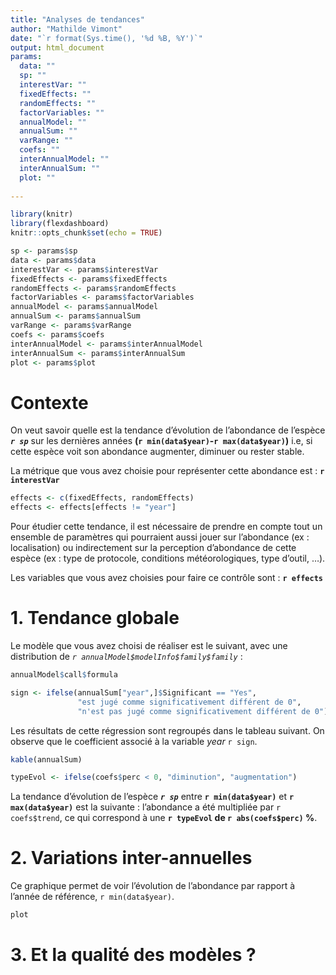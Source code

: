 ```yaml
---
title: "Analyses de tendances"
author: "Mathilde Vimont"
date: "`r format(Sys.time(), '%d %B, %Y')`"
output: html_document
params:
  data: ""
  sp: ""
  interestVar: ""
  fixedEffects: ""
  randomEffects: ""
  factorVariables: ""
  annualModel: ""
  annualSum: ""
  varRange: ""
  coefs: ""
  interAnnualModel: ""
  interAnnualSum: ""
  plot: ""
  
---
```


```r
library(knitr)
library(flexdashboard)
knitr::opts_chunk$set(echo = TRUE)

sp <- params$sp
data <- params$data
interestVar <- params$interestVar
fixedEffects <- params$fixedEffects
randomEffects <- params$randomEffects
factorVariables <- params$factorVariables
annualModel <- params$annualModel
annualSum <- params$annualSum
varRange <- params$varRange
coefs <- params$coefs
interAnnualModel <- params$interAnnualModel
interAnnualSum <- params$interAnnualSum
plot <- params$plot

```

# Contexte

On veut savoir quelle est la tendance d’évolution de l’abondance de l’espèce **_`r sp`_** sur les dernières années **(`r min(data$year)`-`r max(data$year)`)** i.e, si cette espèce voit son abondance augmenter, diminuer ou rester stable. <br>

La métrique que vous avez choisie pour représenter cette abondance est : **`r interestVar`**

```r
effects <- c(fixedEffects, randomEffects)
effects <- effects[effects != "year"]

```

Pour étudier cette tendance, il est nécessaire de prendre en compte tout un ensemble de paramètres qui pourraient aussi jouer sur l’abondance (ex : localisation) ou indirectement sur la perception d’abondance de cette espèce (ex : type de protocole, conditions météorologiques, type d’outil, …). <br>

Les variables que vous avez choisies pour faire ce contrôle sont : **`r effects`**

# 1. Tendance globale 

Le modèle que vous avez choisi de réaliser est le suivant, avec une distribution de *`r annualModel$modelInfo$family$family`* :

```r
annualModel$call$formula
```

```r
sign <- ifelse(annualSum["year",]$Significant == "Yes",
               "est jugé comme significativement différent de 0",
               "n'est pas jugé comme significativement différent de 0")
```

Les résultats de cette régression sont regroupés dans le tableau suivant. On observe que le coefficient associé à la variable *year* `r sign`.

```r
kable(annualSum)
```

```r
typeEvol <- ifelse(coefs$perc < 0, "diminution", "augmentation")
```

La tendance d'évolution de l'espèce **_`r sp`_** entre **`r min(data$year)`** et **`r max(data$year)`** est la suivante : l'abondance a été multipliée par `r coefs$trend`, ce qui correspond à une **`r typeEvol` de `r abs(coefs$perc)` %**.


# 2. Variations inter-annuelles

Ce graphique permet de voir l'évolution de l'abondance par rapport à l'année de référence, `r min(data$year)`. 

```r
plot
```

# 3. Et la qualité des modèles ?

```r

```